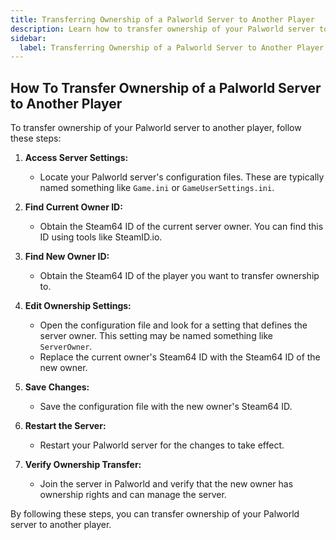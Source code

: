 ```yaml
---
title: Transferring Ownership of a Palworld Server to Another Player
description: Learn how to transfer ownership of your Palworld server to another player.
sidebar:
  label: Transferring Ownership of a Palworld Server to Another Player
---
```


## How To Transfer Ownership of a Palworld Server to Another Player

To transfer ownership of your Palworld server to another player, follow these steps:

1. **Access Server Settings:**
   - Locate your Palworld server's configuration files. These are typically named something like `Game.ini` or `GameUserSettings.ini`.

2. **Find Current Owner ID:**
   - Obtain the Steam64 ID of the current server owner. You can find this ID using tools like SteamID.io.

3. **Find New Owner ID:**
   - Obtain the Steam64 ID of the player you want to transfer ownership to.

4. **Edit Ownership Settings:**
   - Open the configuration file and look for a setting that defines the server owner. This setting may be named something like `ServerOwner`.
   - Replace the current owner's Steam64 ID with the Steam64 ID of the new owner.

5. **Save Changes:**
   - Save the configuration file with the new owner's Steam64 ID.

6. **Restart the Server:**
   - Restart your Palworld server for the changes to take effect.

7. **Verify Ownership Transfer:**
   - Join the server in Palworld and verify that the new owner has ownership rights and can manage the server.

By following these steps, you can transfer ownership of your Palworld server to another player.
